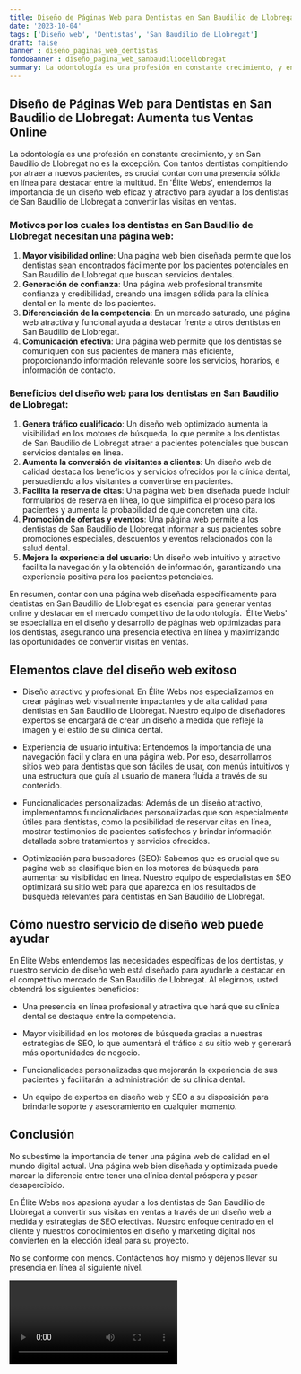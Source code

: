 ```yaml
---
title: Diseño de Páginas Web para Dentistas en San Baudilio de Llobregat
date: '2023-10-04'
tags: ['Diseño web', 'Dentistas', 'San Baudilio de Llobregat']
draft: false
banner : diseño_paginas_web_dentistas
fondoBanner : diseño_pagina_web_sanbaudiliodellobregat
summary: La odontología es una profesión en constante crecimiento, y en San Baudilio de Llobregat no es la excepción. Con tantos dentistas compitiendo por atraer a nuevos pacientes, es crucial contar con una presencia sólida en línea para destacar entre la multitud. En 'Élite Webs', entendemos la importancia de un diseño web eficaz y atractivo para ayudar a los dentistas de San Baudilio de Llobregat a convertir las visitas en ventas.
---
```


## Diseño de Páginas Web para Dentistas en San Baudilio de Llobregat: Aumenta tus Ventas Online

La odontología es una profesión en constante crecimiento, y en San Baudilio de Llobregat no es la excepción. Con tantos dentistas compitiendo por atraer a nuevos pacientes, es crucial contar con una presencia sólida en línea para destacar entre la multitud. En 'Élite Webs', entendemos la importancia de un diseño web eficaz y atractivo para ayudar a los dentistas de San Baudilio de Llobregat a convertir las visitas en ventas.

### Motivos por los cuales los dentistas en San Baudilio de Llobregat necesitan una página web:
1. **Mayor visibilidad online**: Una página web bien diseñada permite que los dentistas sean encontrados fácilmente por los pacientes potenciales en San Baudilio de Llobregat que buscan servicios dentales.
2. **Generación de confianza**: Una página web profesional transmite confianza y credibilidad, creando una imagen sólida para la clínica dental en la mente de los pacientes.
3. **Diferenciación de la competencia**: En un mercado saturado, una página web atractiva y funcional ayuda a destacar frente a otros dentistas en San Baudilio de Llobregat.
4. **Comunicación efectiva**: Una página web permite que los dentistas se comuniquen con sus pacientes de manera más eficiente, proporcionando información relevante sobre los servicios, horarios, e información de contacto.

### Beneficios del diseño web para los dentistas en San Baudilio de Llobregat:
1. **Genera tráfico cualificado**: Un diseño web optimizado aumenta la visibilidad en los motores de búsqueda, lo que permite a los dentistas de San Baudilio de Llobregat atraer a pacientes potenciales que buscan servicios dentales en línea.
2. **Aumenta la conversión de visitantes a clientes**: Un diseño web de calidad destaca los beneficios y servicios ofrecidos por la clínica dental, persuadiendo a los visitantes a convertirse en pacientes.
3. **Facilita la reserva de citas**: Una página web bien diseñada puede incluir formularios de reserva en línea, lo que simplifica el proceso para los pacientes y aumenta la probabilidad de que concreten una cita.
4. **Promoción de ofertas y eventos**: Una página web permite a los dentistas de San Baudilio de Llobregat informar a sus pacientes sobre promociones especiales, descuentos y eventos relacionados con la salud dental.
5. **Mejora la experiencia del usuario**: Un diseño web intuitivo y atractivo facilita la navegación y la obtención de información, garantizando una experiencia positiva para los pacientes potenciales.

En resumen, contar con una página web diseñada específicamente para dentistas en San Baudilio de Llobregat es esencial para generar ventas online y destacar en el mercado competitivo de la odontología. 'Élite Webs' se especializa en el diseño y desarrollo de páginas web optimizadas para los dentistas, asegurando una presencia efectiva en línea y maximizando las oportunidades de convertir visitas en ventas.

<GifSeo />

<Cta />

## Elementos clave del diseño web exitoso

- Diseño atractivo y profesional: En Élite Webs nos especializamos en crear páginas web visualmente impactantes y de alta calidad para dentistas en San Baudilio de Llobregat. Nuestro equipo de diseñadores expertos se encargará de crear un diseño a medida que refleje la imagen y el estilo de su clínica dental.

- Experiencia de usuario intuitiva: Entendemos la importancia de una navegación fácil y clara en una página web. Por eso, desarrollamos sitios web para dentistas que son fáciles de usar, con menús intuitivos y una estructura que guía al usuario de manera fluida a través de su contenido.

- Funcionalidades personalizadas: Además de un diseño atractivo, implementamos funcionalidades personalizadas que son especialmente útiles para dentistas, como la posibilidad de reservar citas en línea, mostrar testimonios de pacientes satisfechos y brindar información detallada sobre tratamientos y servicios ofrecidos.

- Optimización para buscadores (SEO): Sabemos que es crucial que su página web se clasifique bien en los motores de búsqueda para aumentar su visibilidad en línea. Nuestro equipo de especialistas en SEO optimizará su sitio web para que aparezca en los resultados de búsqueda relevantes para dentistas en San Baudilio de Llobregat.

## Cómo nuestro servicio de diseño web puede ayudar

En Élite Webs entendemos las necesidades específicas de los dentistas, y nuestro servicio de diseño web está diseñado para ayudarle a destacar en el competitivo mercado de San Baudilio de Llobregat. Al elegirnos, usted obtendrá los siguientes beneficios:

- Una presencia en línea profesional y atractiva que hará que su clínica dental se destaque entre la competencia.

- Mayor visibilidad en los motores de búsqueda gracias a nuestras estrategias de SEO, lo que aumentará el tráfico a su sitio web y generará más oportunidades de negocio.

- Funcionalidades personalizadas que mejorarán la experiencia de sus pacientes y facilitarán la administración de su clínica dental.

- Un equipo de expertos en diseño web y SEO a su disposición para brindarle soporte y asesoramiento en cualquier momento.

## Conclusión

No subestime la importancia de tener una página web de calidad en el mundo digital actual. Una página web bien diseñada y optimizada puede marcar la diferencia entre tener una clínica dental próspera y pasar desapercibido.

En Élite Webs nos apasiona ayudar a los dentistas de San Baudilio de Llobregat a convertir sus visitas en ventas a través de un diseño web a medida y estrategias de SEO efectivas. Nuestro enfoque centrado en el cliente y nuestros conocimientos en diseño y marketing digital nos convierten en la elección ideal para su proyecto.

No se conforme con menos. Contáctenos hoy mismo y déjenos llevar su presencia en línea al siguiente nivel.

<Video />

<CtaBot job='Dentistas' city='San Baudilio de Llobregat'/>

<Gmaps query='San Baudilio de Llobregat+españa+maps' />